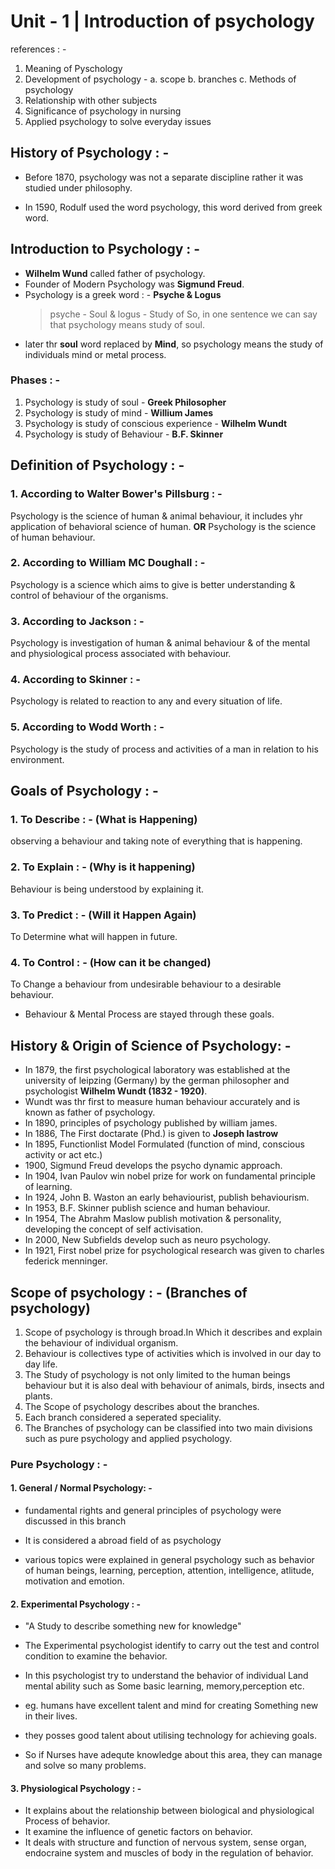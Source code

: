 # Unit - 1 | Introduction of psychology

references : - 
1. Meaning of Pyschology
2. Development of psychology -
  a. scope
  b. branches
  c. Methods of psychology
3. Relationship with other subjects
4. Significance of psychology in nursing
5. Applied psychology to solve everyday issues

## History of Psychology : -
- Before 1870, psychology was not a separate discipline rather it was studied under philosophy.

- In 1590, Rodulf used the word psychology, this word derived from greek word.

## Introduction to Psychology : -
- **Wilhelm Wund** called father of psychology.
- Founder of Modern Psychology was **Sigmund Freud**.
- Psychology is a greek word : -
  **Psyche & Logus**
  >psyche - Soul & logus - Study of
So, in one sentence we can say that psychology means study of soul.
- later thr **soul** word replaced by **Mind**, so psychology means the study of individuals mind or metal process.

### Phases : -
1. Psychology is study of soul - **Greek Philosopher**
2. Psychology is study of mind - **Willium James**
3. Psychology is study of conscious experience - **Wilhelm Wundt**
4. Psychology is study of Behaviour - **B.F. Skinner**

## Definition of Psychology : -
### 1. According to Walter Bower's Pillsburg : -
Psychology is the science of human & animal behaviour, it includes yhr application of behavioral science of human.
**OR**
Psychology is the science of human behaviour.

### 2. According to William MC Doughall : -
Psychology is a science which aims to give is better understanding & control of behaviour of the organisms.

### 3. According to Jackson : -
Psychology is investigation of human & animal behaviour & of the mental and physiological process associated with behaviour.

### 4. According to Skinner : -
Psychology is related to reaction to any and every situation of life.

### 5. According to Wodd Worth : -
Psychology is the study of process and activities of a man in relation to his environment.

## Goals of Psychology : -
### 1. To Describe : - (What is Happening)
observing a behaviour and taking note of everything that is happening.

### 2. To Explain : - (Why is it happening)
Behaviour is being understood by explaining it.

### 3. To Predict : - (Will it Happen Again)
To Determine what will happen in future.

### 4. To Control : - (How can it be changed)
To Change a behaviour from undesirable behaviour to a desirable behaviour.

- Behaviour & Mental Process are stayed through these goals.

## History & Origin of Science of Psychology: -
- In 1879, the first psychological laboratory was established at the university of leipzing (Germany) by the german philosopher and psychologist **Wilhelm Wundt (1832 - 1920)**.
- Wundt was thr first to measure human behaviour accurately and is known as father of psychology.
- In 1890, principles of psychology published by william james.
- In 1886, The First doctarate (Phd.) is given to **Joseph Iastrow**
- In 1895, Functionlist Model Formulated (function of mind, conscious activity or act etc.)
- 1900, Sigmund Freud develops the psycho dynamic approach.
- In 1904, Ivan Paulov win nobel prize for work on fundamental principle of learning.
- In 1924, John B. Waston an early behaviourist, publish behaviourism.
- In 1953, B.F. Skinner publish science and human behaviour.
- In 1954, The Abrahm Maslow publish motivation & personality, developing the concept of self activisation.
- In 2000, New Subfields develop such as neuro psychology.
- In 1921, First nobel prize for psychological research was given to charles federick menninger.

## Scope of psychology : - (Branches of psychology)
1. Scope of psychology is through broad.In Which it describes and explain the behaviour of individual organism.
2. Behaviour is collectives type of activities which is involved in our day to day life.
3. The Study of psychology is not only limited to the human beings behaviour but it is also deal with behaviour of animals, birds, insects and plants.
4. The Scope of psychology describes about the branches.
5. Each branch considered a seperated speciality.
6. The Branches of psychology can be classified into two main divisions such as pure psychology and applied psychology.


### Pure Psychology : -
#### 1. General / Normal Psychology: -
+ fundamental rights and general principles of psychology were discussed in this branch

+ It is considered a abroad field of as psychology

+ various topics were explained in general psychology such as behavior of human beings, learning, perception, attention, intelligence, atlitude, motivation and emotion.

#### 2. Experimental Psychology : -
+ "A Study to describe something new for knowledge"

+ The Experimental psychologist identify to carry out the test and control condition to examine the behavior.
+ In this psychologist try to understand the behavior of individual Land mental ability such as Some basic learning, memory,perception etc.
+ eg. humans have excellent talent and mind for creating Something new in their lives.
+ they posses good talent about utilising technology for achieving goals.
+ So if Nurses have adequte knowledge about this area, they can manage and solve so many problems.

#### 3. Physiological Psychology : -
+ It explains about the relationship between biological and physiological Process of behavior.
+ It examine the influence of genetic factors on behavior.
+ It deals with structure and function of nervous system, sense organ, endocraine system and muscles of body in the regulation of behavior.